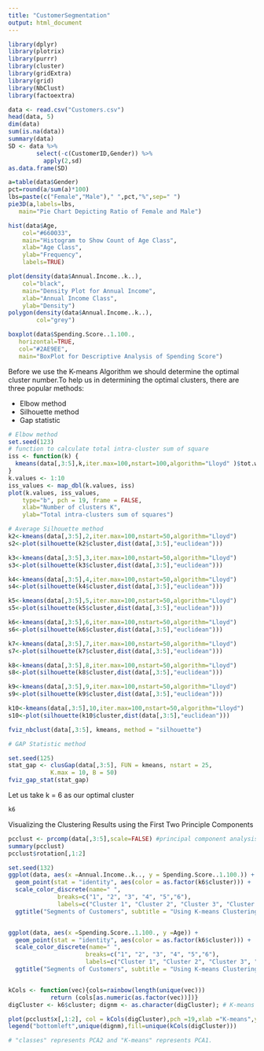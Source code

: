 ```yaml
---
title: "CustomerSegmentation"
output: html_document
---
```


```r
library(dplyr)
library(plotrix)
library(purrr)
library(cluster) 
library(gridExtra)
library(grid)
library(NbClust)
library(factoextra)

```


```r
data <- read.csv("Customers.csv")
head(data, 5)
dim(data)
sum(is.na(data))
summary(data)
SD <- data %>%
        select(-c(CustomerID,Gender)) %>%
          apply(2,sd)
as.data.frame(SD)

```


```r

a=table(data$Gender)
pct=round(a/sum(a)*100)
lbs=paste(c("Female","Male")," ",pct,"%",sep=" ")
pie3D(a,labels=lbs,
   main="Pie Chart Depicting Ratio of Female and Male")

```

```r

hist(data$Age,
    col="#660033",
    main="Histogram to Show Count of Age Class",
    xlab="Age Class",
    ylab="Frequency",
    labels=TRUE)

```

```r
plot(density(data$Annual.Income..k..),
    col="black",
    main="Density Plot for Annual Income",
    xlab="Annual Income Class",
    ylab="Density")
polygon(density(data$Annual.Income..k..),
        col="grey")
```

```r
boxplot(data$Spending.Score..1.100.,
   horizontal=TRUE,
   col="#2AE9EE",
   main="BoxPlot for Descriptive Analysis of Spending Score")
```

Before we use the K-means Algorithm we should determine the optimal cluster number.To help us in determining the optimal clusters, there are three popular methods:

- Elbow method
- Silhouette method
- Gap statistic 

```r
# Elbow method
set.seed(123)
# function to calculate total intra-cluster sum of square 
iss <- function(k) {
  kmeans(data[,3:5],k,iter.max=100,nstart=100,algorithm="Lloyd" )$tot.withinss
}
k.values <- 1:10
iss_values <- map_dbl(k.values, iss)
plot(k.values, iss_values,
    type="b", pch = 19, frame = FALSE, 
    xlab="Number of clusters K",
    ylab="Total intra-clusters sum of squares")

```

```r
# Average Silhouette method
k2<-kmeans(data[,3:5],2,iter.max=100,nstart=50,algorithm="Lloyd")
s2<-plot(silhouette(k2$cluster,dist(data[,3:5],"euclidean")))

k3<-kmeans(data[,3:5],3,iter.max=100,nstart=50,algorithm="Lloyd")
s3<-plot(silhouette(k3$cluster,dist(data[,3:5],"euclidean")))

k4<-kmeans(data[,3:5],4,iter.max=100,nstart=50,algorithm="Lloyd")
s4<-plot(silhouette(k4$cluster,dist(data[,3:5],"euclidean")))

k5<-kmeans(data[,3:5],5,iter.max=100,nstart=50,algorithm="Lloyd")
s5<-plot(silhouette(k5$cluster,dist(data[,3:5],"euclidean")))

k6<-kmeans(data[,3:5],6,iter.max=100,nstart=50,algorithm="Lloyd")
s6<-plot(silhouette(k6$cluster,dist(data[,3:5],"euclidean")))

k7<-kmeans(data[,3:5],7,iter.max=100,nstart=50,algorithm="Lloyd")
s7<-plot(silhouette(k7$cluster,dist(data[,3:5],"euclidean")))

k8<-kmeans(data[,3:5],8,iter.max=100,nstart=50,algorithm="Lloyd")
s8<-plot(silhouette(k8$cluster,dist(data[,3:5],"euclidean")))

k9<-kmeans(data[,3:5],9,iter.max=100,nstart=50,algorithm="Lloyd")
s9<-plot(silhouette(k9$cluster,dist(data[,3:5],"euclidean")))

k10<-kmeans(data[,3:5],10,iter.max=100,nstart=50,algorithm="Lloyd")
s10<-plot(silhouette(k10$cluster,dist(data[,3:5],"euclidean")))

fviz_nbclust(data[,3:5], kmeans, method = "silhouette")

```


```r
# GAP Statistic method

set.seed(125)
stat_gap <- clusGap(data[,3:5], FUN = kmeans, nstart = 25,
            K.max = 10, B = 50)
fviz_gap_stat(stat_gap)

```

Let us take k = 6 as our optimal cluster 
 
```r
k6
```

Visualizing the Clustering Results using the First Two Principle Components

```r
pcclust <- prcomp(data[,3:5],scale=FALSE) #principal component analysis
summary(pcclust)
pcclust$rotation[,1:2]

set.seed(132)
ggplot(data, aes(x =Annual.Income..k.., y = Spending.Score..1.100.)) + 
  geom_point(stat = "identity", aes(color = as.factor(k6$cluster))) +
  scale_color_discrete(name=" ",
              breaks=c("1", "2", "3", "4", "5","6"),
              labels=c("Cluster 1", "Cluster 2", "Cluster 3", "Cluster 4", "Cluster 5","Cluster 6")) +
  ggtitle("Segments of Customers", subtitle = "Using K-means Clustering")


ggplot(data, aes(x =Spending.Score..1.100., y =Age)) + 
  geom_point(stat = "identity", aes(color = as.factor(k6$cluster))) +
  scale_color_discrete(name=" ",
                      breaks=c("1", "2", "3", "4", "5","6"),
                      labels=c("Cluster 1", "Cluster 2", "Cluster 3", "Cluster 4", "Cluster 5","Cluster 6")) +
  ggtitle("Segments of Customers", subtitle = "Using K-means Clustering")


kCols <- function(vec){cols=rainbow(length(unique(vec)))
            return (cols[as.numeric(as.factor(vec))])}
digCluster <- k6$cluster; dignm <- as.character(digCluster); # K-means clusters

plot(pcclust$x[,1:2], col = kCols(digCluster),pch =19,xlab ="K-means",ylab="classes")
legend("bottomleft",unique(dignm),fill=unique(kCols(digCluster)))

# "classes" represents PCA2 and "K-means" represents PCA1.
```



